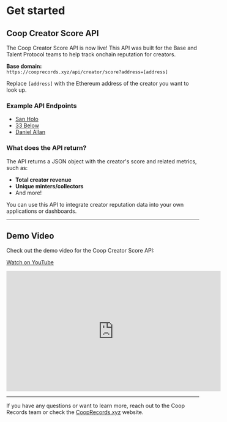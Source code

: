 # Get started

## Coop Creator Score API

The Coop Creator Score API is now live! This API was built for the Base and Talent Protocol teams to help track onchain reputation for creators.

**Base domain:**  
`https://cooprecords.xyz/api/creator/score?address=[address]`

Replace `[address]` with the Ethereum address of the creator you want to look up.

### Example API Endpoints

- [San Holo](https://www.cooprecords.xyz/api/creator/score?address=0x056f1F3A4599e58Cb5C31f2255d0830822b4106d)
- [33 Below](https://www.cooprecords.xyz/api/creator/score?address=0xf1a9B9A5521F69F4B925202aE0300eA72e63B3f0)
- [Daniel Allan](https://www.cooprecords.xyz/api/creator/score?address=0xbCefc4906b443e4DB64E2b00b9af2C39e76c785c)

### What does the API return?

The API returns a JSON object with the creator's score and related metrics, such as:

- **Total creator revenue**
- **Unique minters/collectors**
- And more!

You can use this API to integrate creator reputation data into your own applications or dashboards.

---

## Demo Video

Check out the demo video for the Coop Creator Score API:

[Watch on YouTube](https://youtu.be/AyNGkRldBBU)

<iframe
  width="560"
  height="315"
  src="https://www.youtube.com/embed/AyNGkRldBBU?si=uGOPLA9PMO0TCl1t"
  title="YouTube video player"
  frameborder="0"
  allow="accelerometer; autoplay; clipboard-write; encrypted-media; gyroscope; picture-in-picture; web-share"
  referrerpolicy="strict-origin-when-cross-origin"
  allowfullscreen
></iframe>

---

If you have any questions or want to learn more, reach out to the Coop Records team or check the [CoopRecords.xyz](https://cooprecords.xyz) website.
